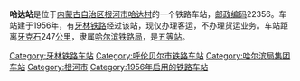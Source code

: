 {{noteTA
|1=zh-cn:始发车次; zh-hk:列車班次;
|2=zh-cn:车次; zh-hk:班次;
}}
{{Distinguish|哈达铺站}}
{{Infobox China railway station
|车站名称 = 哈达站
|图片 = 
|图片介绍 = 
|其他名称 = 
|车站拼音 = Hada
|英文名称 = Hada Railway Station
|车站代码 = 58319
|车站类型 = 客货运站
|技术性质 = 
|业务性质 = 
|始建时间 = 
|开通运营 = 
|车站地址 = [[内蒙古自治区|内蒙古自治区]][[根河市|根河市]]
|坐标 = {{coord|50.678913|N|121.511877|E|display=inline,title}}
|归属 = [[哈尔滨铁路局|哈尔滨铁路局]]
|线路 = [[牙林铁路|牙林铁路]]
|车站等级 = [[五等站_(中铁)|五等站]]
|使用状态 = 运营中
|股道数目 = 
|正线 = 
|到发线 = 
|其它线 = 
|月台数目 = 
|侧式站台 = 
|岛式站台 = 
|站台面 = 
|网站 = 
|站线配置图 = 
|站线配置图宽度 = 
}}
'''哈达站'''是位于[[内蒙古自治区|内蒙古自治区]][[根河市|根河市]][[哈达村|哈达村]]的一个铁路车站，[[邮政编码|邮政编码]]22356。车站建于1956年，有[[牙林铁路|牙林铁路]]经过该站，现仅办理客运，不办理货运业务。车站距离[[牙克石|牙克石]]247[[公里|公里]]，隶属[[哈尔滨铁路局|哈尔滨铁路局]]，是[[五等站_(中铁)|五等站]]。

{{start rail box}}
{{s-inop|[[伊图里河站|伊图里河站]]}}
{{s-line|[[牙林铁路|牙林铁路]]}}
{{s-inop|[[好里堡站|好里堡站]]}}
{{end box}}
{{牙林铁路}}
{{铁路车站小作品}}
{{内蒙古小作品}}

[[Category:牙林铁路车站|Category:牙林铁路车站]]
[[Category:呼伦贝尔市铁路车站|Category:呼伦贝尔市铁路车站]]
[[Category:哈尔滨局集团车站|Category:哈尔滨局集团车站]]
[[Category:根河市|Category:根河市]]
[[Category:1956年启用的铁路车站|Category:1956年启用的铁路车站]]